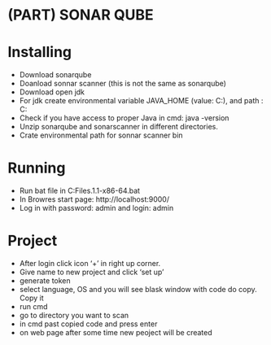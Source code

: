 # (PART) <lfg>SONAR QUBE</lfg> {-} 

# Installing

* Download sonarqube
* Doanload sonnar scanner (this is not the  same as sonarqube)
* Download open jdk 
* For jdk create environmental variable JAVA_HOME (value: C:\jdk-12.02), and path : C:\jdk-12.02\bin
* Check if you have access to proper Java in cmd: java -version
* Unzip sonarqube and sonarscanner in different directories. 
* Crate environmental path for sonnar scanner bin

# Running

* Run bat file in C:\Program Files\sonarqube-7.9.1\sonarqube-7.9.1\bin\windows-x86-64\StartSonar.bat
* In Browres start page: http://localhost:9000/
* Log in with password: admin and login: admin


# Project

* After login click icon '+' in right up corner.
* Give name to new project and click 'set up'
* generate token
* select language, OS and you will see blask window with code do copy. Copy it
* run cmd 
* go to directory you want to scan
* in cmd past copied code and press enter
* on web page after some time new peoject will be created
















